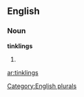 ==English==

===Noun===
'''tinklings'''

# {{plural of|[[tinkling]]}}

[[Category:English plurals]]

[[ar:tinklings]]
